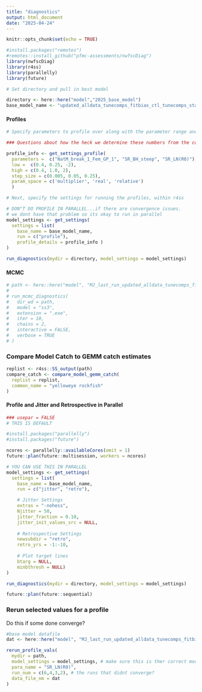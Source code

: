 ```yaml
---
title: "diagnostics"
output: html_document
date: "2025-04-24"
---
```


```r
knitr::opts_chunk$set(echo = TRUE)

#install.packages("remotes")
#remotes::install_github("pfmc-assessments/nwfscDiag")
library(nwfscDiag)
library(r4ss)
library(parallelly)
library(future)

# Set directory and pull in best model

directory <- here::here("model","2025_base_model")
base_model_name <- "updated_alldata_tunecomps_fitbias_ctl_tunecomps_start_20250424"
```

#### Profiles ####

```r
# Specify parameters to profile over along with the parameter range and step size:

### Questions about how the heck we determine these numbers from the control file?

profile_info <- get_settings_profile(
  parameters =  c("NatM_break_1_Fem_GP_1", "SR_BH_steep", "SR_LN(R0)"),
  low =  c(0.4, 0.25, -2),
  high = c(0.4, 1.0, 2),
  step_size = c(0.005, 0.05, 0.25),
  param_space = c('multiplier', 'real', 'relative')
  )

# Next, specify the settings for running the profiles, within r4ss

# DON"T DO PROFILE IN PARALLEL...if there are convergence issues. 
# we dont have that problem so its okay to run in parallel
model_settings <- get_settings(
  settings = list(
    base_name = base_model_name,
    run = c("profile"),
    profile_details = profile_info )
)

run_diagnostics(mydir = directory, model_settings = model_settings)
```

#### MCMC ####

```r
# path <- here::here("model", "MJ_last_run_updated_alldata_tunecomps_fitbias_ctl_start_20250416")
# 
# run_mcmc_diagnostics(
#   dir_wd = path,
#   model = "ss3",
#   extension = ".exe",
#   iter = 10,
#   chains = 2,
#   interactive = FALSE,
#   verbose = TRUE
# )

```

### Compare Model Catch to GEMM catch estimates###

```r
replist <- r4ss::SS_output(path)
compare_catch <- compare_model_gemm_catch(
  replist = replist,
  common_name = "yelloweye rockfish"
)

```

#### Profile and Jitter and Retrospective in Parallel ####

```r

### usepar = FALSE
# THIS IS DEFAULT

#install.packages("parallelly")
#install.packages("future")

ncores <- parallelly::availableCores(omit = 1)
future::plan(future::multisession, workers = ncores)

# YOU CAN USE THIS IN PARALLEL
model_settings <- get_settings(
  settings = list(
    base_name = base_model_name,
    run = c("jitter", "retro"),

    # Jitter Settings
    extras = "-nohess",
    Njitter = 50,
    jitter_fraction = 0.10,
    jitter_init_values_src = NULL,
    
    # Retrospective Settings
    newsubdir = "retro",
    retro_yrs = -1:-10,
    
    # Plot target lines
    btarg = NULL,
    minbthresh = NULL)
)

run_diagnostics(mydir = directory, model_settings = model_settings)

future::plan(future::sequential)

```

### Rerun selected values for a profile ###
Do this if some done converge?

```r
#base model datafile
dat <- here::here("model", "MJ_last_run_updated_alldata_tunecomps_fitbias_ctl_start_20250416", "yelloweye_data")

rerun_profile_vals(
  mydir = path,
  model_settings = model_settings, # make sure this is ther correct model settings
  para_name = "SR_LN(R0)",
  run_num = c(6,4,3,2), # the runs that didnt converge?
  data_file_nm = dat
)

```





